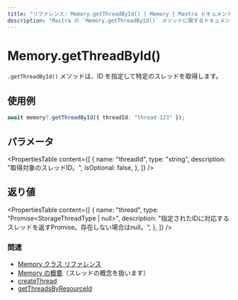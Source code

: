 ```yaml
---
title: "リファレンス: Memory.getThreadById() | Memory | Mastra ドキュメント"
description: "Mastra の `Memory.getThreadById()` メソッドに関するドキュメント。ID を指定して特定のスレッドを取得します。"
---
```


# Memory.getThreadById()

`.getThreadById()` メソッドは、ID を指定して特定のスレッドを取得します。

## 使用例

```typescript
await memory?.getThreadById({ threadId: "thread-123" });
```

## パラメータ

<PropertiesTable
  content={[
    {
      name: "threadId",
      type: "string",
      description: "取得対象のスレッドID。",
      isOptional: false,
    },
  ]}
/>

## 返り値

<PropertiesTable
  content={[
    {
      name: "thread",
      type: "Promise<StorageThreadType | null>",
      description: "指定されたIDに対応するスレッドを返すPromise。存在しない場合はnull。",
    },
  ]}
/>

### 関連

- [Memory クラス リファレンス](/reference/memory/Memory.mdx)
- [Memory の概要](/docs/memory/overview.mdx)（スレッドの概念を扱います）
- [createThread](/reference/memory/createThread.mdx)
- [getThreadsByResourceId](/reference/memory/getThreadsByResourceId.mdx)